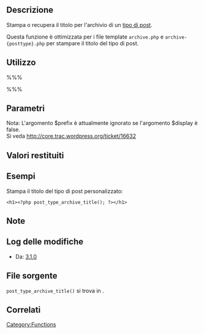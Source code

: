 {{Languages|
{{en|Function_Reference/post_type_archive_title}}
{{it|Riferimento_funzioni/post_type_archive_title}}
}}
== Descrizione ==

Stampa o recupera il titolo per l'archivio di un [[it:Tipi di post|tipo di post]].

Questa funzione è ottimizzata per i file template <tt>archive.php</tt> e <tt>archive-{posttype}.php</tt> per stampare il titolo del tipo di post.

== Utilizzo ==

%%%<?php post_type_archive_title( $prefix, $display ); ?>%%%

== Parametri ==

{{it:Parameter|$prefix|string|Cosa mostrare prima del titolo|opzionale}}
Nota: L'argomento $prefix è attualmente ignorato se l'argomento $display è false.<br />
Si veda http://core.trac.wordpress.org/ticket/16632
{{it:Parameter|$display|bool|Indica se stampare o recuperare il titolo per altro uso|opzionale|true}}

== Valori restituiti ==

{{it:Return||string|Il titolo quando si richiede di recuperarlo, null quando si richiede di stamparlo o in caso di fallimento.}}

== Esempi ==

Stampa il titolo del tipo di post personalizzato:

<pre>
<h1><?php post_type_archive_title(); ?></h1>
</pre>

== Note ==

== Log delle modifiche ==

* Da: [[Version 3.1|3.1.0]]

== File sorgente ==

<tt>post_type_archive_title()</tt> si trova in {{Trac|wp-includes/general-template.php}}.

== Correlati ==

{{it:Post Type Tags}}

{{it:Tag Footer}}

[[Category:Functions]]